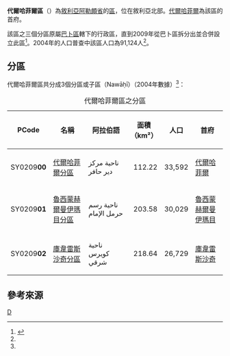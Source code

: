 {{Infobox settlement
|name = 代爾哈菲爾區
|native_name = {{rtl-lang|ar|منطقة دير حافر}}
|settlement_type = [[阿勒頗省|阿勒頗省]]行政區
|image_skyline = 
|image_map = Dayr Hafir District.png
|mapsize = 
|map_caption = 代爾哈菲爾區在阿勒頗省的位置（黃色區塊處）
|type = 敘利亞行政區
|subdivision_type = 國家
|subdivision_name = {{flag|Syria}}
|subdivision_type1 = 省
|subdivision_name1 = [[阿勒頗省|阿勒頗省]]
|established_title = 
|established_date = 
|parts_type = 分區
|parts_style = para
|p1 = 3個分區
|seat = [[代爾哈菲爾|代爾哈菲爾]]
|area_total_km2 = 534.44
|population = 91,124
|population_as_of = 2004
|population_density_km2 = 170.50
|population_footnotes =<ref name=census2004>{{cite web |title=General Census of Population and Housing 2004 |url=http://www.cbssyr.sy/General%20census/census%202004/pop-man.pdf |publisher=Central Bureau of Statistics |language=ar |accessdate=2015-12-25 |deadurl=yes |archiveurl=https://web.archive.org/web/20151208115353/http://www.cbssyr.sy/General%20census/census%202004/pop-man.pdf |archivedate=2015-12-08 }}也可參閱英語版的資料：{{cite web |title=2004 Census Data |url=https://www.humanitarianresponse.info/en/operations/syria/dataset/syrian-arab-republic-other |publisher=UN OCHA |accessdate=2015-12-25 |archive-date=2019-05-30 |archive-url=https://web.archive.org/web/20190530164146/https://www.humanitarianresponse.info/en/operations/syria/dataset/syrian-arab-republic-other |dead-url=no }}</ref>
|coordinates_display = inline,title
|coordinates_region = SY
|latNS = N
|latd = 36
|latm = 09
|lats = 00
|longEW = E
|longd = 37
|longm = 42
|longs = 00
|elevation_ft = 
|elevation_m = 
|geocode = SY0209
|website =
}}

'''代爾哈菲爾區'''（{{lang-ar|منطقة دير حافر}}）為[[敘利亞|敘利亞]][[阿勒頗省|阿勒頗省]]的[[区_(叙利亚)|區]]，位在敘利亞北部。[[代爾哈菲爾|代爾哈菲爾]]為該區的首府。

該區之三個分區原屬[[巴卜區|巴卜區]]轄下的行政區，直到2009年從巴卜區拆分出並合併設立此區<ref>{{cite web |title=إحداث منطقتي دير حافر والأتارب سيساهم في النهضة التنموية بالمحافظة |work=Al-Jamahir |url=http://jamahir.alwehda.gov.sy/__archives.asp?FileName=53632608720090224212858 |date=25 February 2009 |accessdate=24 October 2015 |language=ar }}{{dead link|date=2017年11月 |bot=InternetArchiveBot |fix-attempted=yes }}</ref>。2004年的人口普查中該區人口為91,124人<ref name=census2004 />。

==分區==
代爾哈菲爾區共分成3個分區或子區（Nawāḥī）（2004年數據）<ref name=census2004 />：

{| class="wikitable sortable"
|- 
|+ 代爾哈菲爾區之分區
! PCode || 名稱 || 阿拉伯語 || 面積<br>（km²） || 人口 || 首府 
|-
| SY0209'''00'''
| [[代爾哈菲爾分區|代爾哈菲爾分區]]
| ناحية مركز دير حافر
| align=right | 112.22
| align=right | 33,592
| [[代爾哈菲爾|代爾哈菲爾]]
|-
| SY0209'''01'''
| [[魯西蒙赫爾曼伊瑪目分區|魯西蒙赫爾曼伊瑪目分區]]
| ناحية رسم حرمل الإمام
| align=right | 203.58
| align=right | 30,029
| [[魯西蒙赫爾曼伊瑪目|魯西蒙赫爾曼伊瑪目]]
|-
| SY0209'''02'''
| [[庫韋雷斯沙奇分區|庫韋雷斯沙奇分區]]
| ناحية كويرس شرقي
| align=right | 218.64
| align=right | 26,729
| [[庫韋雷斯沙奇|庫韋雷斯沙奇]]
|}

==參考來源==
{{reflist}}

{{敘利亞二級行政區|state=collapsed}}

[[Category:阿勒頗省區份|D]]

{{Syria-geo-stub}}